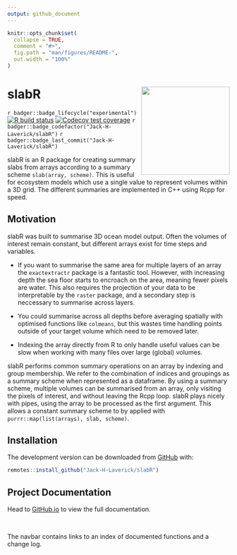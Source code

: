 ```yaml
---
output: github_document
---
```


<!-- README.md is generated from README.Rmd. Please edit that file -->

```r
knitr::opts_chunk$set(
  collapse = TRUE,
  comment = "#>",
  fig.path = "man/figures/README-",
  out.width = "100%"
)
```

# slabR <a href='https://jack-h-laverick.github.io/slabR'><img src='github.gif' align="right" height="200" /></a>

<!-- badges: start -->
`r badger::badge_lifecycle("experimental")`
[![R build status](https://github.com/Jack-H-Laverick/slabR/workflows/R-CMD-check/badge.svg)](https://github.com/Jack-H-Laverick/slabR/actions)
[![Codecov test coverage](https://codecov.io/gh/Jack-H-Laverick/slabR/branch/main/graph/badge.svg)](https://codecov.io/gh/Jack-H-Laverick/slabR?branch=main)
`r badger::badge_codefactor("Jack-H-Laverick/slabR")`
`r badger::badge_last_commit("Jack-H-Laverick/slabR")`
<!-- badges: end -->

slabR is an R package for creating summary slabs from arrays according to a summary scheme `slab(array, scheme)`. This is useful for ecosystem models which use a single value to represent volumes within a 3D grid. The different summaries are implemented in C++ using Rcpp for speed.  

## Motivation

slabR was built to summarise 3D ocean model output. Often the volumes of interest remain constant, but different arrays exist for time steps and variables. 

* If you want to summarise the same area for multiple layers of an array the `exactextractr` package is a fantastic tool. However, with increasing depth the sea floor starts to encroach on the area, meaning fewer pixels are water. This also requires the projection of your data to be interpretable by the `raster` package, and a secondary step is neccessary to summarise across layers.

* You could summarise across all depths before averaging spatially with optimised functions like `colmeans`, but this wastes time handling points outside of your target volume which need to be removed later.

* Indexing the array directly from R to only handle useful values can be slow when working with many files over large (global) volumes.

slabR performs common summary operations on an array by indexing and group membership. We refer to the combination of indices and groupings as a summary scheme when represented as a dataframe. By using a summary scheme, multiple volumes can be summarised from an array, only visiting the pixels of interest, and without leaving the Rcpp loop. slabR plays nicely with pipes, using the array to be processed as the first argument. This allows a constant summary scheme to by applied with  `purrr::map(list(arrays), slab, scheme)`.

## Installation

The development version can be downloaded from [GitHub](https://github.com/) with:

``` r
remotes::install_github("Jack-H-Laverick/slabR")
```

## Project Documentation

Head to [GitHub.io](https://jack-h-laverick.github.io/slabR/index.html) to view the full documentation.

<br/>

The navbar contains links to an index of documented functions and a change log. 

